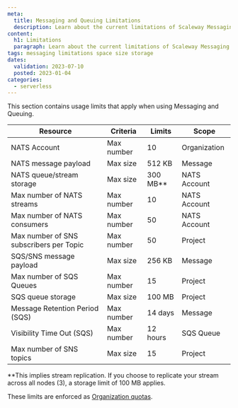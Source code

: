 ```yaml
---
meta:
  title: Messaging and Queuing Limitations
  description: Learn about the current limitations of Scaleway Messaging and Queuing
content:
  h1: Limitations
  paragraph: Learn about the current limitations of Scaleway Messaging and Queuing
tags: messaging limitations space size storage
dates:
  validation: 2023-07-10
  posted: 2023-01-04
categories:
  - serverless
---
```


This section contains usage limits that apply when using Messaging and Queuing.


| Resource                                       | Criteria   | Limits   | Scope        |
|------------------------------------------------|------------|----------|--------------|
| NATS Account                                   | Max number | 10       | Organization |
| NATS message payload                           | Max size   | 512 KB   | Message      |
| NATS queue/stream storage                      | Max size   | 300 MB** | NATS Account |
| Max number of NATS streams                     | Max number | 10       | NATS Account |
| Max number of NATS consumers                   | Max number | 50       | NATS Account |
| Max number of SNS subscribers per Topic        | Max number | 50       | Project      |
| SQS/SNS message payload                        | Max size   | 256 KB   | Message      |
| Max number of SQS Queues                       | Max number | 15       | Project      |
| SQS queue storage                              | Max size   | 100 MB   | Project      |
| Message Retention Period (SQS)                 | Max number | 14 days  | Message      |
| Visibility Time Out (SQS)                      | Max number | 12 hours | SQS Queue    |
| Max number of SNS topics                       | Max size   | 15       | Project      |

**This implies stream replication. If you choose to replicate your stream across all nodes (3), a storage limit of 100 MB applies.

These limits are enforced as [Organization quotas](/console/my-account/reference-content/organization-quotas/).
